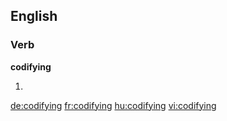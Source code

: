 ==English==

===Verb===
'''codifying'''

# {{present participle of|codify}}

[[de:codifying]]
[[fr:codifying]]
[[hu:codifying]]
[[vi:codifying]]